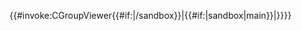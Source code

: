 {{#invoke:CGroupViewer{{#if:{{{sandbox|}}}|/sandbox}}|{{#if:{{{sandbox|}}}|sandbox|main}}|{{{1|{{#titleparts:{{FULLPAGENAME}}|1|2}}}}}}}<noinclude>
{{doc}}
</noinclude>